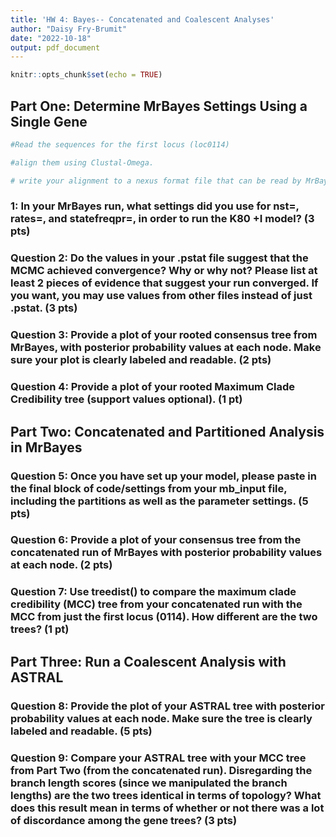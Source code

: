 ```yaml
---
title: 'HW 4: Bayes-- Concatenated and Coalescent Analyses'
author: "Daisy Fry-Brumit"
date: "2022-10-18"
output: pdf_document
---
```


```r
knitr::opts_chunk$set(echo = TRUE)
```

## Part One: Determine MrBayes Settings Using a Single Gene

```r
#Read the sequences for the first locus (loc0114)

#align them using Clustal-Omega. 

# write your alignment to a nexus format file that can be read by MrBayes
```

### 1: In your MrBayes run, what settings did you use for nst=, rates=, and statefreqpr=, in order to run the K80 +I model? (3 pts)

### Question 2: Do the values in your .pstat file suggest that the MCMC achieved convergence? Why or why not? Please list at least 2 pieces of evidence that suggest your run converged. If you want, you may use values from other files instead of just .pstat. (3 pts)

### Question 3: Provide a plot of your rooted consensus tree from MrBayes, with posterior probability values at each node. Make sure your plot is clearly labeled and readable. (2 pts)

### Question 4: Provide a plot of your rooted Maximum Clade Credibility tree (support values optional). (1 pt)

## Part Two: Concatenated and Partitioned Analysis in MrBayes

### Question 5: Once you have set up your model, please paste in the final block of code/settings from your mb_input file, including the partitions as well as the parameter settings. (5 pts)

### Question 6: Provide a plot of your consensus tree from the concatenated run of MrBayes with posterior probability values at each node. (2 pts)

### Question 7: Use treedist() to compare the maximum clade credibility (MCC) tree from your concatenated run with the MCC from just the first locus (0114). How different are the two trees? (1 pt)

## Part Three: Run a Coalescent Analysis with ASTRAL

### Question 8: Provide the plot of your ASTRAL tree with posterior probability values at each node. Make sure the tree is clearly labeled and readable. (5 pts)

### Question 9: Compare your ASTRAL tree with your MCC tree from Part Two (from the concatenated run).  Disregarding the branch length scores (since we manipulated the branch lengths) are the two trees identical in terms of topology? What does this result mean in terms of whether or not there was a lot of discordance among the gene trees? (3 pts)